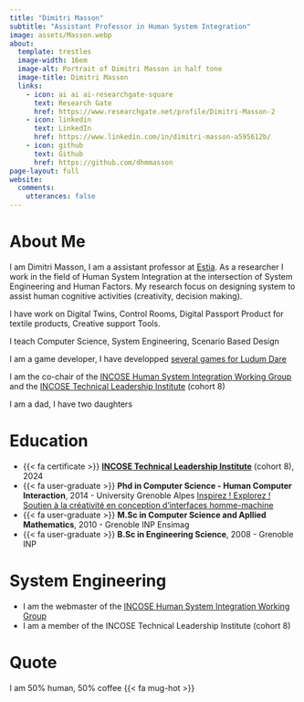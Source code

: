 ```yaml
---
title: "Dimitri Masson"
subtitle: "Assistant Professor in Human System Integration"
image: assets/Masson.webp
about:
  template: trestles
  image-width: 16em
  image-alt: Portrait of Dimitri Masson in half tone
  image-title: Dimitri Masson
  links:
    - icon: ai ai ai-researchgate-square
      text: Research Gate
      href: https://www.researchgate.net/profile/Dimitri-Masson-2
    - icon: linkedin
      text: LinkedIn
      href: https://www.linkedin.com/in/dimitri-masson-a595612b/
    - icon: github
      text: Github
      href: https://github.com/dhmmasson
page-layout: full
website:
  comments: 
    utterances: false
---
```

# About Me

I am Dimitri Masson, I am a assistant professor at [Estia](https://www.estia.fr/). 
As a researcher I work in the field of Human System Integration at the intersection of System Engineering and Human Factors. 
My research focus on designing system to assist human cognitive activities (creativity, decision making). 


I have work on Digital Twins, Control Rooms, Digital Passport Product for textile products, Creative support Tools.  

I teach Computer Science, System Engineering, Scenario Based Design 

I am a game developer, I have developped [several games for Ludum Dare](projects/LudumDare.md)

I am the co-chair of the [INCOSE Human System Integration Working Group](https://www.incose.org/communities/working-groups-initiatives/human-systems-integration) and the [INCOSE Technical Leadership Institute](https://www.incose.org/learn/tli) (cohort 8)

I am a dad, I have two daughters


# Education


- {{< fa certificate >}} **[INCOSE Technical Leadership Institute](https://www.incose.org/learn/tli)** (cohort 8),  2024
- {{< fa user-graduate >}} **Phd in Computer Science - Human Computer Interaction**, 2014 - University Grenoble Alpes
  [Inspirez ! Explorez ! Soutien à la créativité en conception d'interfaces homme-machine](publications/masson2014_InspirezExplorez.md)
- {{< fa user-graduate >}} **M.Sc in Computer Science and Apllied Mathematics**, 2010 - Grenoble INP Ensimag  
- {{< fa user-graduate >}} **B.Sc in Engineering Science**, 2008 - Grenoble INP 

# System Engineering 

- I am the webmaster of the [INCOSE Human System Integration Working Group](https://www.incose.org/communities/working-groups-initiatives/human-systems-integration) 
- I am a member of the INCOSE Technical Leadership Institute (cohort 8)

# Quote
I am 50% human, 50% coffee {{< fa mug-hot >}}